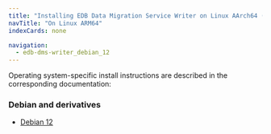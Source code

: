 ```yaml
---
title: "Installing EDB Data Migration Service Writer on Linux AArch64 (ARM64)"
navTitle: "On Linux ARM64"
indexCards: none

navigation:
  - edb-dms-writer_debian_12
---
```


Operating system-specific install instructions are described in the corresponding documentation:

### Debian and derivatives

- [Debian 12](edb-dms-writer_debian_12)
